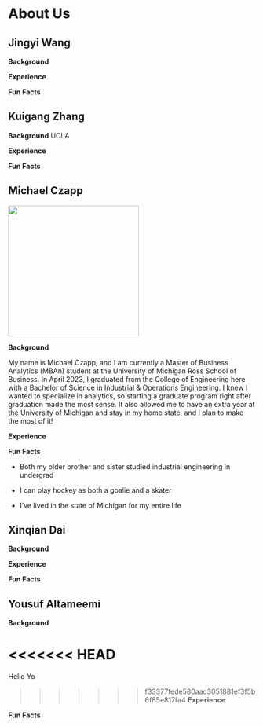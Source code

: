 # About Us

## Jingyi Wang

**Background**

**Experience**

**Fun Facts**

## Kuigang Zhang

**Background** UCLA

**Experience**

**Fun Facts**

## Michael Czapp

![](images/E8F6A9AB-E4E3-4D8B-AB0C-8A0B086CE75C-01.jpeg){width="266"}

**Background**

My name is Michael Czapp, and I am currently a Master of Business Analytics (MBAn) student at the University of Michigan Ross School of Business. In April 2023, I graduated from the College of Engineering here with a Bachelor of Science in Industrial & Operations Engineering. I knew I wanted to specialize in analytics, so starting a graduate program right after graduation made the most sense. It also allowed me to have an extra year at the University of Michigan and stay in my home state, and I plan to make the most of it!

**Experience**

**Fun Facts**

-   Both my older brother and sister studied industrial engineering in undergrad

-   I can play hockey as both a goalie and a skater

-   I've lived in the state of Michigan for my entire life

## Xinqian Dai

**Background**

**Experience**

**Fun Facts**

## Yousuf Altameemi

**Background**

<<<<<<< HEAD
=======
Hello Yo

>>>>>>> f33377fede580aac3051881ef3f5b6f85e817fa4
**Experience**

**Fun Facts**
